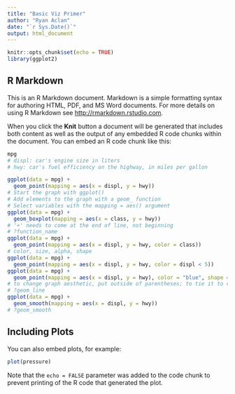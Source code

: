 ```yaml
---
title: "Basic Viz Primer"
author: "Ryan Aclan"
date: "`r Sys.Date()`"
output: html_document
---
```


```r
knitr::opts_chunk$set(echo = TRUE)
library(ggplot2)
```

## R Markdown

This is an R Markdown document. Markdown is a simple formatting syntax for authoring HTML, PDF, and MS Word documents. For more details on using R Markdown see <http://rmarkdown.rstudio.com>.

When you click the **Knit** button a document will be generated that includes both content as well as the output of any embedded R code chunks within the document. You can embed an R code chunk like this:

```r
mpg
# displ: car's engine size in liters
# hwy: car's fuel efficiency on the highway, in miles per gallon
```
```r
ggplot(data = mpg) + 
  geom_point(mapping = aes(x = displ, y = hwy))
# Start the graph with ggplot()
# Add elements to the graph with a geom_ function
# Select variables with the mapping = aes() argument
ggplot(data = mpg) + 
  geom_boxplot(mapping = aes(x = class, y = hwy))
# '+' needs to come at the end of line, not beginning
# ?function_name
ggplot(data = mpg) + 
  geom_point(mapping = aes(x = displ, y = hwy, color = class))
# color, size, alpha, shape
ggplot(data = mpg) + 
  geom_point(mapping = aes(x = displ, y = hwy, color = displ < 5))
ggplot(data = mpg) +
  geom_point(mapping = aes(x = displ, y = hwy), color = "blue", shape = 3, alpha = 0.5)
# to change graph aesthetic, put outside of parentheses; to tie it to variable, put inside
# ?geom_line
ggplot(data = mpg) + 
  geom_smooth(mapping = aes(x = displ, y = hwy))
# ?geom_smooth

```

## Including Plots

You can also embed plots, for example:

```r
plot(pressure)
```

Note that the `echo = FALSE` parameter was added to the code chunk to prevent printing of the R code that generated the plot.
